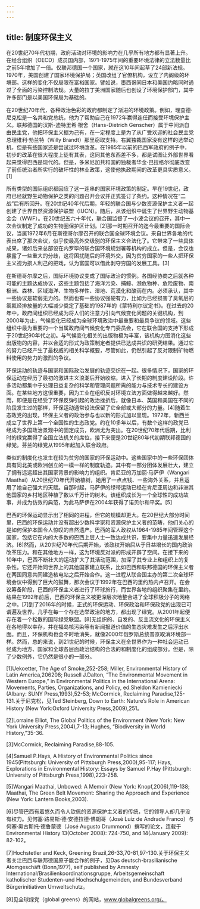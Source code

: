 ```yaml
---
---
---
```

title: 制度环保主义
---




在20世纪70年代初期，政府活动对环境的影响力在几乎所有地方都有显著上升。在经合组织（OECD）成员国内部，1971-1975年间的重要环境法律的立法数量比之前5年增加了一倍。仅联邦德国一个国家，就在这10年间起草了24部新法规。1970年，美国创建了国家环境保护局；英国改组了官僚机构，设立了内阁级的环境部。这样的变化不仅局限在富裕国家。譬如说，墨西哥同日本和美国约略同时通过了全面的污染控制法规。大量的拉丁美洲国家随后也创设了环境保护部门，其中许多部门是以美国环保局为基础的。

在20世纪70年代，各种政治色彩的政府都制定了渐进的环境政策。例如，理查德·尼克松是一名共和党总统，他为了帮助自己在1972年赢得连任而接受环境保护主义。联邦德国的汉斯-迪特里希·根舍（Hans-Dietrich Genscher）属于中间派自由民主党，他把环保主义据为己有，在一定程度上是为了从广受欢迎的社会民主党总理维利·勃兰特（Willy Brandt）那里窃取支持。右翼独裁国家没有这样的选举动机，但是有些国家还是尝试过环境改革。在1985年以前的巴西军政府的例子中，初步的改革在很大程度上徒有其表，这同其他东西差不多，都是试图让外部世界看起来觉得巴西是现代的。但是，多米尼加共和国的独裁者华金·巴拉格尔彻底改变了前任统治者所实行的破坏性的林业政策，这使他执政期间的改革更具实质意义。[1]

所有类型的国际组织都因应了这一连串的国家环境政策的制定。早在19世纪，政府已经就野生动物保护之类的问题召开会议并正式签订了条约。这种情况在“二战”后有所回升。在20世纪40年代后期，年轻的联合国与少数资源保护主义者一起创建了世界自然资源保护联盟（IUCN）。随后，从该组织中诞生了世界野生动物基金会（WWF）。在20世纪五六十年代，联合国监督了一小波会议的召开，其中一次会议制定了成功的生物圈保护区计划。[2]那一时期召开的迄今最重要的国际会议，当属1972年6月在斯德哥尔摩召开的联合国全球环境会议。来自世界各地的代表出席了那次会议，似乎使最高外交级别的环保主义合法化了。它带来了一些具体成果，诸如后来总部设在内罗毕的联合国环境规划署等机构的成立。但是，会议也暴露了一些重大的分歧，这将困扰随后的环境外交，因为贫穷国家的一些人把环保主义视为损人利己的把戏，认为富国可以借此剥夺穷国的发展工具。[3]

在斯德哥尔摩之后，国际环境协议变成了国际政治的惯例。各国经协商之后就各种可能的主题达成协议，这些主题包括了海洋污染、捕鲸、濒危物种、危险废物、南极洲、森林、区域海洋、生物多样性、湿地、荒漠化和酸雨在内。必须承认，其中一些协议是软弱无力的。然而也有一些协议强硬有力，比如为已经损害了臭氧层的氯氟烃排放量的大幅减少奠定了基础的1987年的《蒙特利尔议定书》。在过去的20年中，政府间组织已经成为将人们的注意力引向气候变化问题的关键机构，到2000年为止，气候变化已经成为全球环境政治中最重要和最具争议的领域。这些组织中最为重要的一个当属政府间气候变化专门委员会，它在联合国的支持下形成于20世纪90年代之初。与气候变化相关的出版物极为丰富，该机构力图消化这些出版物的内容，并以合适的形式为政策制定者提供已达成共识的研究结果。通过它的努力已经产生了最权威的相关科学概要，尽管如此，仍然引起了反对限制矿物燃料使用的势力的激烈的争议。

环保运动的轨迹与国家和国际政治发展的轨迹交织在一起。很多情况下，国家的环保运动在经历了最初的激进主义浪潮后开始收缩，进入了长期的制度建设阶段。许多活动都集中于处理日益复杂的科学和管理问题所需的能力与技术专长的建设方面。在某些地方这很重要，因为工业在组织反对环境立法方面做得越来越好。然而，即便是在经受了环保反弹引起的政治挫折后，就像日本、英国和美国在不同的阶段发生过的那样，环保运动通常设法保留了它全部或大部分的力量。[4]随着生态政党的出现，环保主义者的政治参与也以新的形式加以呈现。1972年，新西兰成立了世界上第一个全国性的生态政党。约在10多年以后，有数个这样的政党已经成为多国政治景观中的固定成员，欧洲尤为突出。在20世纪70年代后期，比利时的绿党赢得了全国立法机关的席位，接下来便是20世纪80年代初期联邦德国的绿党。芬兰的绿党从1995年起加入联合政府。

类似的制度化也发生在较为贫穷的国家的环保运动中。这些国家中的一些环保团体具有同北美或欧洲创立的一模一样的制度轨迹。其中有一部分团体发展壮大，建立了拥有远远超出其国家背景的影响力的组织。肯尼亚的万加丽·马萨伊（Wangari Maathai）从20世纪70年代开始植树，她用了一点点钱、一些海外关系，并且运用了她自己强大的天赋。自那时起，马萨伊的绿带运动已经在肯尼亚周边和非洲其他国家的乡村地区种植了数以千万计的树木。该组织成长为一个全球性的成功故事，并成为仿效的典范，为此马萨伊在2004年获得了诺贝尔和平奖。[5]

巴西的环保运动显示出了相同的进程，但它的规模却更大。在20世纪大部分时间里，巴西的环保运动并没有超出少数科学家和资源保护主义者的范畴，他们关心的是如何保护本国令人惊叹的自然遗产。巴西的军人政权从1964-1985年间管理这个国家，包括它在内的大多数的巴西上层人士一致达成共识，要集中力量迅速发展经济。[6]然而，从20世纪70年代后期开始，该政权开始屈从于日益增长的国内政治改革压力。和在其他地方一样，这为环境反对派的形成开辟了空间。在接下来的10年中，巴西不断壮大的运动扩大了其活动范围，加深了其专业上和组织上的复杂性。它还开始同世界上的其他国家建立联系，比如巴西和联邦德国的环保主义者在两国同意共同建造核电站之后开始合作。这一进程从联合国主办的第二次全球环境会议中得到了巨大的鼓舞，那次会议于1992年在巴西的里约热内卢召开。在会议筹备阶段，巴西的环保主义者进行了环球旅行，而世界各地的组织聚集在里约。结果在1992年前后，巴西的环保主义被更深层次地整合进了全球积极分子的网络之中。[7]到了2016年的时候，正式的环保运动、环保政治和环保政党的出现已可谓遍及世界。几乎在每一个存在选举政治的地方，都出现了绿党。从2001年起便存在着一个松散的国际绿党联盟。[8]无组织的、自发的、反主流文化的环保主义在各地得以幸存，并在福岛核污染等有新闻报道价值的生态灾难发生之后浮出水面。而且，环保机构也会不时地消失，就像2000年俄罗斯总统普京取消环境部一样。然而，总的来说，到21世纪的时候，环保主义在全世界作为一种社会运动已经成为地方、国家和全球各层面政治结构的合法的和制度化的组成部分。但是，除了少数例外，它仍然是很小的一部分。

[1]Uekoetter, The Age of Smoke,252-258; Miller, Environmental History of Latin America,206208; Russell J.Dalton, “The Environmental Movement in Western Europe,” in Environmental Politics in the International Arena: Movements, Parties, Organizations, and Policy, ed.Sheldon Kamieniecki (Albany: SUNY Press,1993),52-53; McCormick, Reclaiming Paradise,125-131.关于尼克松，见Ted Steinberg, Down to Earth: Nature’s Role in American History (New York:Oxford University Press,2009),251。



[2]Lorraine Elliot, The Global Politics of the Environment (New York: New York University Press,2004),7-13; Hughes, “Biodiversity in World History,”35-36.



[3]McCormick, Reclaiming Paradise,88-105.



[4]Samuel P.Hays, A History of Environmental Politics since 1945(Pittsburgh: University of Pittsburgh Press,2000),95-117; Hays, Explorations in Environmental History: Essays by Samuel P.Hay (Pittsburgh: University of Pittsburgh Press,1998),223-258.



[5]Wangari Maathai, Unbowed: A Memoir (New York: Knopf,2006),119-138; Maathai, The Green Belt Movement: Sharing the Approach and Experience (New York: Lantern Books,2003).



[6]尽管巴西有着悠久而令人钦佩的资源保护主义者的传统，它的领导人却几乎没有权力。见何塞·路易斯·德·安德拉德·佛朗哥（José Luiz de Andrade Franco）与何塞·奥古斯托·德鲁蒙德（José Augusto Drummond）撰写的论文，连载于Environmental History 13(October 2008): 724-750, and 14(January 2009): 82-102。



[7]Hochstetler and Keck, Greening Brazil,26-33,70-81,97-130.关于环保主义者关注巴西与联邦德国原子能合作的例子，见Das deutsch-brasilianische Atomgeschäft (Bonn,1977), self published by Amnesty International/Brasilienkoordinationsgruppe, Arbeitsgemeinschaft katholischer Studenten-und Hochschulgemeinden, and Bundesverband Bürgerinitiativen Umweltschutz。



[8]见全球绿党（global greens）的网站，www.globalgreens.org/。